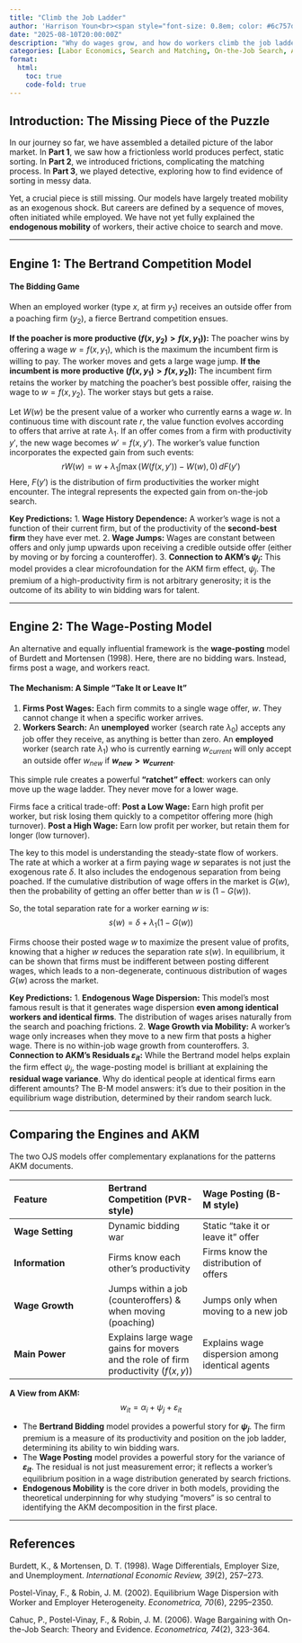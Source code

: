 ```yaml
---
title: "Climb the Job Ladder"
author: 'Harrison Youn<br><span style="font-size: 0.8em; color: #6c757d;">Search and Matching 4</span>'
date: "2025-08-10T20:00:00Z"
description: "Why do wages grow, and how do workers climb the job ladder?"
categories: [Labor Economics, Search and Matching, On-the-Job Search, AKM Model, Endogenous Mobility, Wage Posting]
format:
  html:
    toc: true
    code-fold: true
---
```


## Introduction: The Missing Piece of the Puzzle

In our journey so far, we have assembled a detailed picture of the labor market. In **Part 1**, we saw how a frictionless world produces perfect, static sorting. In **Part 2**, we introduced frictions, complicating the matching process. In **Part 3**, we played detective, exploring how to find evidence of sorting in messy data.

Yet, a crucial piece is still missing. Our models have largely treated mobility as an exogenous shock. But careers are defined by a sequence of moves, often initiated while employed. We have not yet fully explained the **endogenous mobility** of workers, their active choice to search and move.

***
## Engine 1: The Bertrand Competition Model
#### The Bidding Game
When an employed worker (type $x$, at firm $y_1$) receives an outside offer from a poaching firm ($y_2$), a fierce Bertrand competition ensues.

**If the poacher is more productive ($f(x, y_2) > f(x, y_1)$):** The poacher wins by offering a wage $w = f(x, y_1)$, which is the maximum the incumbent firm is willing to pay. The worker moves and gets a large wage jump.
**If the incumbent is more productive ($f(x, y_1) > f(x, y_2)$):** The incumbent firm retains the worker by matching the poacher's best possible offer, raising the wage to $w = f(x, y_2)$. The worker stays but gets a raise.

Let $W(w)$ be the present value of a worker who currently earns a wage $w$. In continuous time with discount rate $r$, the value function evolves according to offers that arrive at rate $\lambda_1$. If an offer comes from a firm with productivity $y'$, the new wage becomes $w' = f(x, y')$. The worker's value function incorporates the expected gain from such events:
$$
rW(w) = w + \lambda_1 \int \max(W(f(x, y')) - W(w), 0) \, dF(y')
$$
Here, $F(y')$ is the distribution of firm productivities the worker might encounter. The integral represents the expected gain from on-the-job search.

**Key Predictions:**
1.  **Wage History Dependence:** A worker's wage is not a function of their current firm, but of the productivity of the **second-best firm** they have ever met.
2.  **Wage Jumps:** Wages are constant between offers and only jump upwards upon receiving a credible outside offer (either by moving or by forcing a counteroffer).
3.  **Connection to AKM's $\psi_j$:** This model provides a clear microfoundation for the AKM firm effect, $\psi_j$. The premium of a high-productivity firm is not arbitrary generosity; it is the outcome of its ability to win bidding wars for talent.

***
## Engine 2: The Wage-Posting Model

An alternative and equally influential framework is the **wage-posting** model of Burdett and Mortensen (1998). Here, there are no bidding wars. Instead, firms post a wage, and workers react.

#### The Mechanism: A Simple "Take It or Leave It"
1.  **Firms Post Wages:** Each firm commits to a single wage offer, $w$. They cannot change it when a specific worker arrives.
2.  **Workers Search:**
    An **unemployed** worker (search rate $\lambda_0$) accepts any job offer they receive, as anything is better than zero.
    An **employed** worker (search rate $\lambda_1$) who is currently earning $w_{current}$ will only accept an outside offer $w_{new}$ if **$w_{new} > w_{current}$**.

This simple rule creates a powerful **"ratchet" effect**: workers can only move up the wage ladder. They never move for a lower wage.

Firms face a critical trade-off:
**Post a Low Wage:** Earn high profit per worker, but risk losing them quickly to a competitor offering more (high turnover).
**Post a High Wage:** Earn low profit per worker, but retain them for longer (low turnover).

The key to this model is understanding the steady-state flow of workers. The rate at which a worker at a firm paying wage $w$ separates is not just the exogenous rate $\delta$. It also includes the endogenous separation from being poached. If the cumulative distribution of wage offers in the market is $G(w)$, then the probability of getting an offer better than $w$ is $(1 - G(w))$.

So, the total separation rate for a worker earning $w$ is:
$$
s(w) = \delta + \lambda_1 (1 - G(w))
$$

Firms choose their posted wage $w$ to maximize the present value of profits, knowing that a higher $w$ reduces the separation rate $s(w)$. In equilibrium, it can be shown that firms must be indifferent between posting different wages, which leads to a non-degenerate, continuous distribution of wages $G(w)$ across the market.

**Key Predictions:**
1.  **Endogenous Wage Dispersion:** This model's most famous result is that it generates wage dispersion **even among identical workers and identical firms**. The distribution of wages arises naturally from the search and poaching frictions.
2.  **Wage Growth via Mobility:** A worker's wage only increases when they move to a new firm that posts a higher wage. There is no within-job wage growth from counteroffers.
3.  **Connection to AKM's Residuals $\varepsilon_{it}$:** While the Bertrand model helps explain the firm effect $\psi_j$, the wage-posting model is brilliant at explaining the **residual wage variance**. Why do identical people at identical firms earn different amounts? The B-M model answers: it's due to their position in the equilibrium wage distribution, determined by their random search luck.

***
## Comparing the Engines and AKM

The two OJS models offer complementary explanations for the patterns AKM documents.

| Feature | Bertrand Competition (PVR-style) | Wage Posting (B-M style) |
| :--- | :--- | :--- |
| **Wage Setting** | Dynamic bidding war | Static "take it or leave it" offer |
| **Information** | Firms know each other's productivity | Firms know the distribution of offers |
| **Wage Growth** | Jumps within a job (counteroffers) & when moving (poaching) | Jumps only when moving to a new job |
| **Main Power** | Explains large wage gains for movers and the role of firm productivity ($f(x,y)$) | Explains wage dispersion among identical agents |

**A View from AKM:**
$$w_{it} = \alpha_i + \psi_j + \varepsilon_{it}$$

* The **Bertrand Bidding** model provides a powerful story for **$\psi_j$**. The firm premium is a measure of its productivity and position on the job ladder, determining its ability to win bidding wars.
* The **Wage Posting** model provides a powerful story for the variance of **$\varepsilon_{it}$**. The residual is not just measurement error; it reflects a worker's equilibrium position in a wage distribution generated by search frictions.
* **Endogenous Mobility** is the core driver in both models, providing the theoretical underpinning for why studying "movers" is so central to identifying the AKM decomposition in the first place.

***

## References

Burdett, K., & Mortensen, D. T. (1998). Wage Differentials, Employer Size, and Unemployment. *International Economic Review, 39*(2), 257–273.

Postel-Vinay, F., & Robin, J. M. (2002). Equilibrium Wage Dispersion with Worker and Employer Heterogeneity. *Econometrica, 70*(6), 2295–2350.

Cahuc, P., Postel-Vinay, F., & Robin, J. M. (2006). Wage Bargaining with On-the-Job Search: Theory and Evidence. *Econometrica, 74*(2), 323-364.
